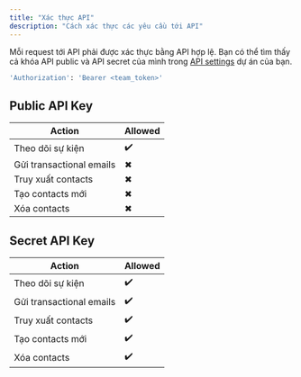 ```yaml
---
title: "Xác thực API"
description: "Cách xác thực các yêu cầu tới API"
---
```


Mỗi request tới API phải được xác thực bằng API hợp lệ. Bạn có thể tìm thấy cả khóa API public và API secret của mình trong [API settings](https://app.useplunk.com/settings/api) dự án của bạn.

```bash
'Authorization': 'Bearer <team_token>'
```

## Public API Key


| Action                       | Allowed |
|------------------------------|---------|
| Theo dõi sự kiện             | ✔️      |
| Gửi transactional emails     | ✖       |
| Truy xuất contacts           | ✖       |
| Tạo contacts mới             | ✖       |
| Xóa contacts                 | ✖       |

## Secret API Key


| Action                       | Allowed |
|------------------------------|---------|
| Theo dõi sự kiện             | ✔️      |
| Gửi transactional emails     | ✔️      |
| Truy xuất contacts           | ✔️      |
| Tạo contacts mới             | ✔️      |
| Xóa contacts                 | ✔️      |